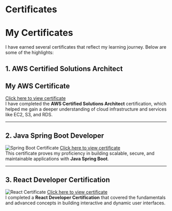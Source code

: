 
# Certificates

# My Certificates

I have earned several certificates that reflect my learning journey. Below are some of the highlights:

## 1. **AWS Certified Solutions Architect**

<Certificate
  title="AWS Certified Solutions Architect"
  description="AWS Solutions Architect Associate level"
  imageUrl="/img/akmh.jpeg"
  imageAlt="AWS Certification"
/>
<!-- ![AWS Certificate](/img/akmh.jpeg) -->
## My AWS Certificate


[Click here to view certificate](https://example.com/aws-certificate.pdf)  
I have completed the **AWS Certified Solutions Architect** certification, which helped me gain a deeper understanding of cloud infrastructure and services like EC2, S3, and RDS.

---

## 2. **Java Spring Boot Developer**

![Spring Boot Certificate](https://example.com/spring-boot-certificate.png) <!-- Replace with your certificate image URL -->
[Click here to view certificate](https://example.com/spring-boot-certificate.pdf)  
This certificate proves my proficiency in building scalable, secure, and maintainable applications with **Java Spring Boot**.

---

## 3. **React Developer Certification**

![React Certificate](https://example.com/react-certificate.png) <!-- Replace with your certificate image URL -->
[Click here to view certificate](https://example.com/react-certificate.pdf)  
I completed a **React Developer Certification** that covered the fundamentals and advanced concepts in building interactive and dynamic user interfaces.
